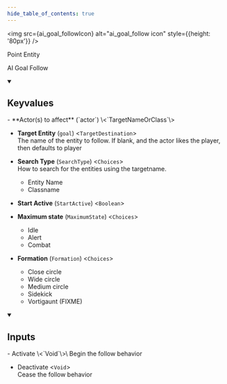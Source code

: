 ```yaml
---
hide_table_of_contents: true
---
```


<!---
!!!!!!
THIS PAGE IS AUTOGENERATED FROM GAME FGD DEFINITIONS!
DO NOT EDIT MANUALLY!
!!!!!!

In order to make edits, you can make an annotation file in /fgd_dump_overrides
-->



<img src={ai_goal_followIcon} alt="ai_goal_follow icon" style={{height: '80px'}} />

Point Entity

AI Goal Follow

<details open>
<summary><h2>Keyvalues</h2></summary>
- **Actor(s) to affect** (`actor`) \<`TargetNameOrClass`\>

- **Target Entity** (`goal`) \<`TargetDestination`\>\
The name of the entity to follow. If blank, and the actor likes the player, then defaults to player

- **Search Type** (`SearchType`) \<`Choices`\>\
How to search for the entities using the targetname.
  - Entity Name
  - Classname


- **Start Active** (`StartActive`) \<`Boolean`\>

- **Maximum state** (`MaximumState`) \<`Choices`\>
  - Idle
  - Alert
  - Combat


- **Formation** (`Formation`) \<`Choices`\>
  - Close circle
  - Wide circle
  - Medium circle
  - Sidekick
  - Vortigaunt (FIXME)



 </details>
<details open>
<summary><h2>Inputs</h2></summary>
- Activate \<`Void`\>\
Begin the follow behavior

- Deactivate \<`Void`\>\
Cease the follow behavior


 </details>
